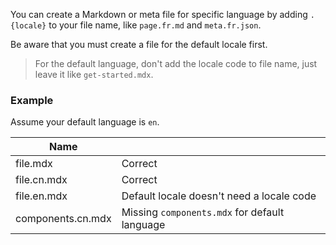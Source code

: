 You can create a Markdown or meta file for specific language by adding `.{locale}` to your file name, like `page.fr.md` and `meta.fr.json`.

Be aware that you must create a file for the default locale first.

> For the default language, don't add the locale code to file name, just leave it like `get-started.mdx`.

### Example

Assume your default language is `en`.

| Name              |                                               |
| ----------------- | --------------------------------------------- |
| file.mdx          | Correct                                       |
| file.cn.mdx       | Correct                                       |
| file.en.mdx       | Default locale doesn't need a locale code     |
| components.cn.mdx | Missing `components.mdx` for default language |
